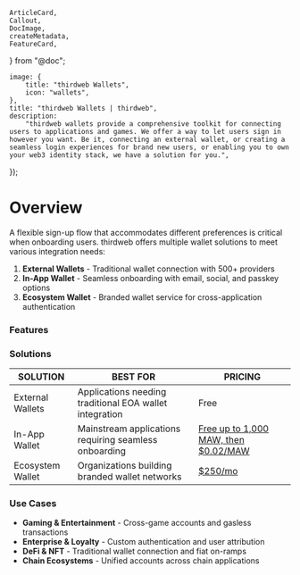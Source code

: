 	ArticleCard,
	Callout,
	DocImage,
	createMetadata,
	FeatureCard,
} from "@doc";

	image: {
		title: "thirdweb Wallets",
		icon: "wallets",
	},
	title: "thirdweb Wallets | thirdweb",
	description:
		"thirdweb wallets provide a comprehensive toolkit for connecting users to applications and games. We offer a way to let users sign in however you want. Be it, connecting an external wallet, or creating a seamless login experiences for brand new users, or enabling you to own your web3 identity stack, we have a solution for you.",
});

# Overview

A flexible sign-up flow that accommodates different preferences is critical when onboarding users. thirdweb offers multiple wallet solutions to meet various integration needs:

1. **External Wallets** - Traditional wallet connection with 500+ providers
2. **In-App Wallet** - Seamless onboarding with email, social, and passkey options
3. **Ecosystem Wallet** - Branded wallet service for cross-application authentication

<DocImage src={EcosystemWalletOverview} />

### Features

<div
	className="my-4 grid gap-2 md:grid-cols-2 lg:grid-cols-2 "
>
	<FeatureCard
		title="Wallet Support"
		description="500+ wallet providers supported"
		iconUrl="/icons/feature-cards/wallet.svg"
	/>
	<FeatureCard
		title="Fiat On-Ramp"
		description="Enable purchase options directly in modal"
			iconUrl="/icons/feature-cards/fiat-ramp.svg"
	/>
	<FeatureCard
		title="Seamless onboarding"
		description="Email, phone, social, and passkey options"
			iconUrl="/icons/feature-cards/fingerprint.svg"
	/>
	<FeatureCard
		title="Customizable"
		description="Match your applications branding"
		iconUrl="/icons/feature-cards/customize.svg"
	/>
	<FeatureCard
		title="Gasless"
		description="Enable free transactions with smart accounts"
		iconUrl="/icons/feature-cards/gasless.svg"
	/>
	<FeatureCard
		title="Localization"
		description="Support for multiple languages"
			iconUrl="/icons/feature-cards/localization.svg"
	/>
	<FeatureCard
		title="Cross-Chain Support"
		description="Enable end users to view assets, balances, and activities for apps and games across any EVM-compatible chain"
		iconUrl="/icons/feature-cards/compatibility.svg"
	/>
	<FeatureCard
		title="User Attribution & Analytics"
		description="Unlock analytics for developers and end user activity across your ecosystem"
		iconUrl="/icons/feature-cards/compatibility.svg"
	/>
</div>

### Solutions

| SOLUTION         | BEST FOR                                                | PRICING                                                              |
| ---------------- | ------------------------------------------------------- | -------------------------------------------------------------------- |
| External Wallets | Applications needing traditional EOA wallet integration | Free                                                                 |
| In-App Wallet    | Mainstream applications requiring seamless onboarding   | [Free up to 1,000 MAW, then $0.02/MAW](https://thirdweb.com/pricing) |
| Ecosystem Wallet | Organizations building branded wallet networks          | [$250/mo](https://thirdweb.com/pricing)                              |

### Use Cases

- **Gaming & Entertainment** - Cross-game accounts and gasless transactions
- **Enterprise & Loyalty** - Custom authentication and user attribution
- **DeFi & NFT** - Traditional wallet connection and fiat on-ramps
- **Chain Ecosystems** - Unified accounts across chain applications

<ArticleCard
	title="Getting started"
	description="See our get started guide for quickly getting up and running with thirdweb wallets on the various supported platform."
	href="/wallets/wallet/get-started"
/>

<DocImage src={customModal} />
